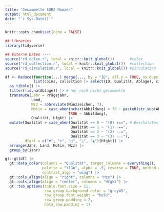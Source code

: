 ---
title: "Gesammelte EUR2 Münzen"
output: html_document
date: "`r Sys.Date()`"
---

```{r setup, include=FALSE}
knitr::opts_chunk$set(echo = FALSE)

## Libraries
library(tidyverse)

## Externe Daten ----
source("rd_celex.r", local = knitr::knit_global())       #celex
source("rd_collection.r", local = knitr::knit_global())  #collection
source("rd_circulation.r", local = knitr::knit_global()) #circulation
```

<style type="text/css">
h1.title {
  font-size: 22px;
  color: DarkGreen;
}
</style>

```{r data, echo=FALSE}
df <- Reduce(function(...) merge(..., by = "ID", all.x = TRUE, no.dups = TRUE),
             list(coins, collection |> select(ID, Qualität, Ablage), circulation)) |> 
  as_tibble() |> 
  filter(!is.na(Ablage)) |> # nur noch nicht gesammelte
  transmute(Jahr = Prägejahr,
            Land,
            Mzz = abbreviate(Münzzeichen, 7), 
            Motiv = case_when(nchar(Abbildung) > 70 ~ paste0(str_sub(Abbildung, 1, 70), "..."),
                             TRUE ~ Abbildung),
            Qualität, Hfgkt) |> 
  mutate(Qualität = case_when(Qualität == 0 ~ "(0) ★★★", # Geschütztes Leerzeichen (Alt + 0160)
                              Qualität == 1 ~ "(1) ☆★★",
                              Qualität == 2 ~ "(2) ☆☆★",
                              Qualität == 3 ~ "(3) ☆☆☆"),
         Hfgkt = c("▼", "▽", "▢", "△", "▲")[Hfgkt]) |>
  arrange(Jahr, Land, Motiv, Mzz) |> 
  group_by(Jahr)
```

```{r table}
gt::gt(df) |> 
  gt::data_color(columns = "Qualität", target_columns = everything(),
                 palette = "YlGn", alpha = .5, reverse = TRUE, method = "factor",
                 contrast_algo = "wcag") |>  
  gt::cols_align(align = "right", columns = "Mzz") |> 
  gt::cols_align(align = "center", columns = "Hfgkt") |> 
  gt::tab_options(table.font.size = 11,
                  row_group.background.color = "grey45",
                  row_group.font.weight = "bold",
                  row_group.padding = 2,
                  data_row.padding = 1)
```

